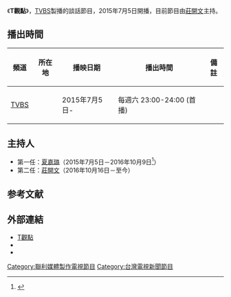 {{expand|time=2016-03-14T04:40:22+00:00}}
{{refimprove|time=2016-03-14T04:40:22+00:00}}
{{Infobox television
| 名稱 = T觀點
| 原名 = 
| 圖片 = 
| 圖說 = 
| 分類 = [[談話節目|談話節目]]
| 主持 =詳見[[#主持人|主持人]]
| 國家 = {{ROC-TW}}
| 語言 = [[國語|國語]]
| 字幕 = [[中文|中文]]
| 監製 = [[TVBS_(頻道)|TVBS]]
| 編審 = 
| 製作人 = 
| 導演 = 
| 導播 = 
| 標語 = 
| 每集長 = 60分鐘（含[[廣告|廣告]]）
| 製作公司 = [[TVBS|聯意製作股份有限公司]]
| 頻道 =  [[TVBS_(頻道)|TVBS]]
| 播出國家 = {{TW}}
| picture_format = 
| 開始 = {{start date|2015|7|5}}
| 結束 = 
| 播出時間 =
| 官方網站 = http://t-viewpoint.tvbs.com.tw/
}}

《'''T觀點'''》，[[TVBS_(頻道)|TVBS]]製播的談話節目，2015年7月5日開播，目前節目由[[莊開文|莊開文]]主持。

==播出時間==
{| class="wikitable" style="text-align:center"
|- 
!頻道||所在地||播映日期||播出時間||備註
|-
|rowspan=5|[[TVBS_(頻道)|TVBS]]||rowspan=6|{{TWN}}||2015年7月5日-||每週六 23:00-24:00 (首播)
|
|}

==主持人==
*第一任：[[夏嘉璐|夏嘉璐]]（2015年7月5日－2016年10月9日<ref>{{Cite web |url=http://news.tvbs.com.tw/press_info/news-606088/ |title=夏嘉璐入主TVBS 56台週日黃金十點《T觀點》 |access-date=2016-03-14 |archive-date=2016-03-15 |archive-url=https://web.archive.org/web/20160315095909/http://news.tvbs.com.tw/press_info/news-606088/ |dead-url=no }}</ref>）
*第二任：[[莊開文|莊開文]]（2016年10月16日－至今）

==参考文献==
{{reflist}}

==外部連結==
*[http://t-viewpoint.tvbs.com.tw/ T觀點] {{Wayback|url=http://t-viewpoint.tvbs.com.tw/ |date=20211019171432 }}
*{{facebook|tvbs56viewpoint|TVBS T觀點}}
*{{youtube|playlist=PLRPdZdTG7HaBjA2bnJRf_RwFgtXNiR9ds|T觀點}}

{{電視節目的變遷
|電視台={{flagicon|ROC}}[[TVBS頻道|TVBS頻道]] 
|播放檔次=星期日22:00-23:00
|節目名稱=T觀點<br/>（2015年7月5日－）
|上一節目=
|下一節目=
}}

{{DEFAULTSORT:Focus}}

[[Category:聯利媒體製作電視節目|Category:聯利媒體製作電視節目]]
[[Category:台灣電視新聞節目|Category:台灣電視新聞節目]]